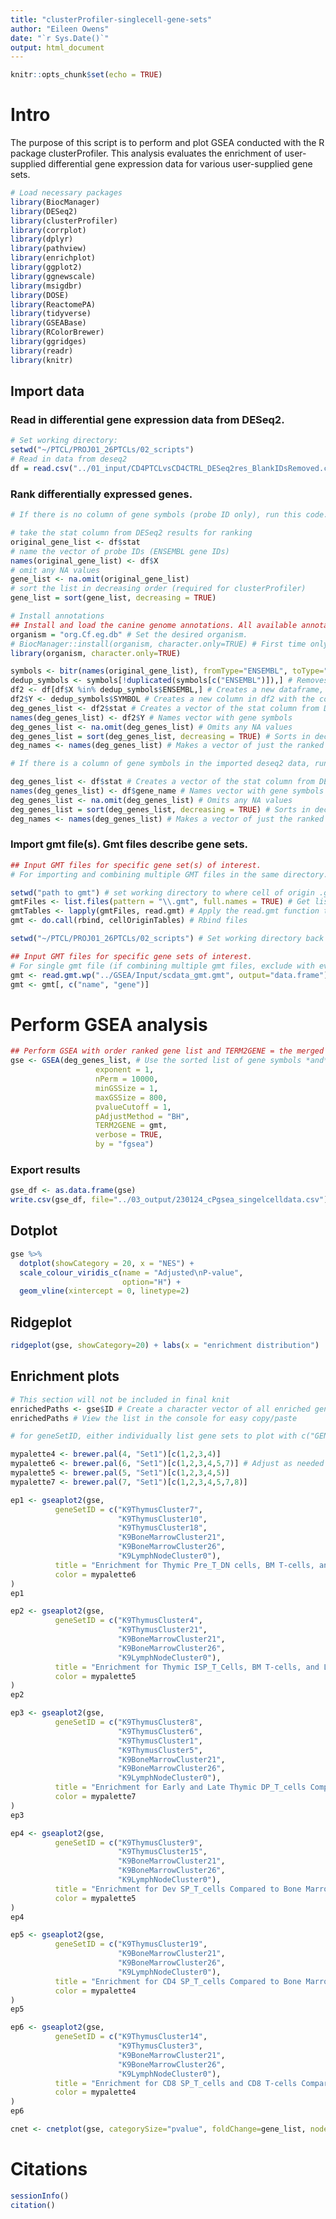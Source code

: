 ```yaml
---
title: "clusterProfiler-singlecell-gene-sets"
author: "Eileen Owens"
date: "`r Sys.Date()`"
output: html_document
---
```


```r
knitr::opts_chunk$set(echo = TRUE)
```

# Intro
The purpose of this script is to perform and plot GSEA conducted with the R package clusterProfiler. This analysis evaluates the enrichment of user-supplied differential gene expression data for various user-supplied gene sets.

```r
# Load necessary packages
library(BiocManager)
library(DESeq2)
library(clusterProfiler)
library(corrplot)
library(dplyr)
library(pathview)
library(enrichplot)
library(ggplot2)
library(ggnewscale)
library(msigdbr)
library(DOSE)
library(ReactomePA)
library(tidyverse)
library(GSEABase)
library(RColorBrewer)
library(ggridges)
library(readr)
library(knitr)
```

## Import data
### Read in differential gene expression data from DESeq2.
```r
# Set working directory:
setwd("~/PTCL/PROJ01_26PTCLs/02_scripts")
# Read in data from deseq2
df = read.csv("../01_input/CD4PTCLvsCD4CTRL_DESeq2res_BlankIDsRemoved.csv", header=TRUE)

```
### Rank differentially expressed genes.
```r
# If there is no column of gene symbols (probe ID only), run this code. Otherwise, exclude this code chunk with eval=FALSE and run the next code chunk instead.

# take the stat column from DESeq2 results for ranking
original_gene_list <- df$stat
# name the vector of probe IDs (ENSEMBL gene IDs)
names(original_gene_list) <- df$X
# omit any NA values
gene_list <- na.omit(original_gene_list)
# sort the list in decreasing order (required for clusterProfiler)
gene_list = sort(gene_list, decreasing = TRUE)

# Install annotations
## Install and load the canine genome annotations. All available annotations can be found here: http://bioconductor.org/packages/release/BiocViews.html#___OrgDb.
organism = "org.Cf.eg.db" # Set the desired organism.
# BiocManager::install(organism, character.only=TRUE) # First time only, then comment out this line.
library(organism, character.only=TRUE)

symbols <- bitr(names(original_gene_list), fromType="ENSEMBL", toType="SYMBOL", OrgDb=organism)
dedup_symbols <- symbols[!duplicated(symbols[c("ENSEMBL")]),] # Removes duplicate IDs
df2 <- df[df$X %in% dedup_symbols$ENSEMBL,] # Creates a new dataframe, df2, which has only the genes which were successfully mapped using the bitr function.
df2$Y <- dedup_symbols$SYMBOL # Creates a new column in df2 with the corresponding gene symbol
deg_genes_list <- df2$stat # Creates a vector of the stat column from DESeq2 output
names(deg_genes_list) <- df2$Y # Names vector with gene symbols
deg_genes_list <- na.omit(deg_genes_list) # Omits any NA values
deg_genes_list = sort(deg_genes_list, decreasing = TRUE) # Sorts in decreasing order
deg_names <- names(deg_genes_list) # Makes a vector of just the ranked gene names

```

```r
# If there is a column of gene symbols in the imported deseq2 data, run this code chunk. Otherwise, exclude with eval=FALSE and run the preceding code chunk.

deg_genes_list <- df$stat # Creates a vector of the stat column from DESeq2 output
names(deg_genes_list) <- df$gene_name # Names vector with gene symbols
deg_genes_list <- na.omit(deg_genes_list) # Omits any NA values
deg_genes_list = sort(deg_genes_list, decreasing = TRUE) # Sorts in decreasing order
deg_names <- names(deg_genes_list) # Makes a vector of just the ranked gene names

```

### Import gmt file(s). Gmt files describe gene sets.
```r
## Input GMT files for specific gene set(s) of interest.
# For importing and combining multiple GMT files in the same directory. Otherwise, exclude with eval=FALSE and run the next code chunk.

setwd("path to gmt") # set working directory to where cell of origin .gmt files are located
gmtFiles <- list.files(pattern = "\\.gmt", full.names = TRUE) # Get list of all .gmt files in this directory
gmtTables <- lapply(gmtFiles, read.gmt) # Apply the read.gmt function to the list of .gmt files and save as a variable
gmt <- do.call(rbind, cellOriginTables) # Rbind files

setwd("~/PTCL/PROJ01_26PTCLs/02_scripts") # Set working directory back to default for the session.
```

```r
## Input GMT files for specific gene sets of interest.
# For single gmt file (if combining multiple gmt files, exclude with eval=FALSE and run the preceding code chunk instead).
gmt <- read.gmt.wp("../GSEA/Input/scdata_gmt.gmt", output="data.frame")
gmt <- gmt[, c("name", "gene")]
```
# Perform GSEA analysis
```r
## Perform GSEA with order ranked gene list and TERM2GENE = the merged data frames of our annotated gene sets of interest.
gse <- GSEA(deg_genes_list, # Use the sorted list of gene symbols *and* stat
                   exponent = 1,
                   nPerm = 10000,
                   minGSSize = 1,
                   maxGSSize = 800,
                   pvalueCutoff = 1,
                   pAdjustMethod = "BH",
                   TERM2GENE = gmt,
                   verbose = TRUE,
                   by = "fgsea")
```
### Export results
```r
gse_df <- as.data.frame(gse)
write.csv(gse_df, file="../03_output/230124_cPgsea_singelcelldata.csv")
```

## Dotplot
```r
gse %>%
  dotplot(showCategory = 20, x = "NES") +
  scale_colour_viridis_c(name = "Adjusted\nP-value",
                         option="H") +
  geom_vline(xintercept = 0, linetype=2)
```

## Ridgeplot
```r
ridgeplot(gse, showCategory=20) + labs(x = "enrichment distribution")
```

## Enrichment plots
```r
# This section will not be included in final knit
enrichedPaths <- gse$ID # Create a character vector of all enriched gene sets
enrichedPaths # View the list in the console for easy copy/paste
```

```r
# for geneSetID, either individually list gene sets to plot with c("GENE_SET_1", "GENE_SET_2") or use character vector variable from above to plot all enriched sets.

mypalette4 <- brewer.pal(4, "Set1")[c(1,2,3,4)]
mypalette6 <- brewer.pal(6, "Set1")[c(1,2,3,4,5,7)] # Adjust as needed for the number of gene sets to be mapped on the figure. If using 6, recommended to exclude 6 (yellow).
mypalette5 <- brewer.pal(5, "Set1")[c(1,2,3,4,5)]
mypalette7 <- brewer.pal(7, "Set1")[c(1,2,3,4,5,7,8)]

ep1 <- gseaplot2(gse, 
          geneSetID = c("K9ThymusCluster7",
                        "K9ThymusCluster10",
                        "K9ThymusCluster18",
                        "K9BoneMarrowCluster21",
                        "K9BoneMarrowCluster26",
                        "K9LymphNodeCluster0"),
          title = "Enrichment for Thymic Pre_T_DN cells, BM T-cells, and LN T-cells",
          color = mypalette6
)
ep1

ep2 <- gseaplot2(gse, 
          geneSetID = c("K9ThymusCluster4",
                        "K9ThymusCluster21",
                        "K9BoneMarrowCluster21",
                        "K9BoneMarrowCluster26",
                        "K9LymphNodeCluster0"),
          title = "Enrichment for Thymic ISP_T_Cells, BM T-cells, and LN T-cells",
          color = mypalette5
)
ep2

ep3 <- gseaplot2(gse, 
          geneSetID = c("K9ThymusCluster8",
                        "K9ThymusCluster6",
                        "K9ThymusCluster1",
                        "K9ThymusCluster5",
                        "K9BoneMarrowCluster21",
                        "K9BoneMarrowCluster26",
                        "K9LymphNodeCluster0"),
          title = "Enrichment for Early and Late Thymic DP_T_cells Compared to Bone Marrow and Lymph Node T-cells",
          color = mypalette7
)
ep3

ep4 <- gseaplot2(gse, 
          geneSetID = c("K9ThymusCluster9",
                        "K9ThymusCluster15",
                        "K9BoneMarrowCluster21",
                        "K9BoneMarrowCluster26",
                        "K9LymphNodeCluster0"),
          title = "Enrichment for Dev SP_T_cells Compared to Bone Marrow and Lymph Node T-cells",
          color = mypalette5
)
ep4

ep5 <- gseaplot2(gse, 
          geneSetID = c("K9ThymusCluster19",
                        "K9BoneMarrowCluster21",
                        "K9BoneMarrowCluster26",
                        "K9LymphNodeCluster0"),
          title = "Enrichment for CD4 SP_T_cells Compared to Bone Marrow and Lymph Node T-cells",
          color = mypalette4
)
ep5

ep6 <- gseaplot2(gse, 
          geneSetID = c("K9ThymusCluster14",
                        "K9ThymusCluster3",
                        "K9BoneMarrowCluster21",
                        "K9BoneMarrowCluster26",
                        "K9LymphNodeCluster0"),
          title = "Enrichment for CD8 SP_T_cells and CD8 T-cells Compared to Bone Marrow and Lymph Node T-cells",
          color = mypalette4
)
ep6

```
```r
cnet <- cnetplot(gse, categorySize="pvalue", foldChange=gene_list, node_label="all", cex_label_category=0.8, cex_label_gene=0.4, showCategory=24)
```

# Citations
```r
sessionInfo()
citation()
```